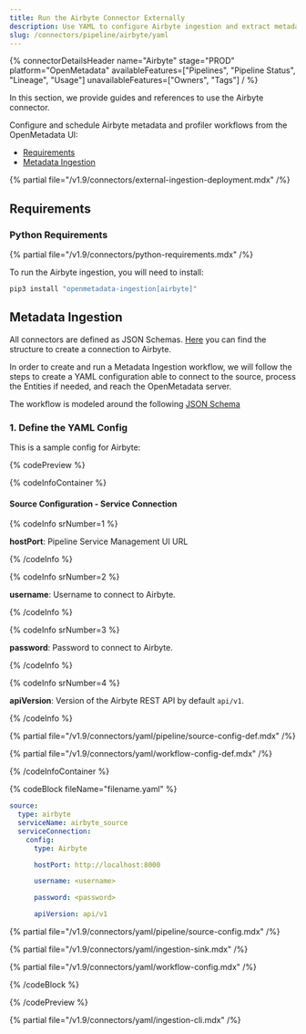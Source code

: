 ```yaml
---
title: Run the Airbyte Connector Externally
description: Use YAML to configure Airbyte ingestion and extract metadata from pipeline sources and syncs.
slug: /connectors/pipeline/airbyte/yaml
---
```



{% connectorDetailsHeader
name="Airbyte"
stage="PROD"
platform="OpenMetadata"
availableFeatures=["Pipelines", "Pipeline Status", "Lineage", "Usage"]
unavailableFeatures=["Owners", "Tags"]
/ %}

In this section, we provide guides and references to use the Airbyte connector.

Configure and schedule Airbyte metadata and profiler workflows from the OpenMetadata UI:

- [Requirements](#requirements)
- [Metadata Ingestion](#metadata-ingestion)

{% partial file="/v1.9/connectors/external-ingestion-deployment.mdx" /%}

## Requirements

### Python Requirements

{% partial file="/v1.9/connectors/python-requirements.mdx" /%}

To run the Airbyte ingestion, you will need to install:

```bash
pip3 install "openmetadata-ingestion[airbyte]"
```

## Metadata Ingestion

All connectors are defined as JSON Schemas.
[Here](https://github.com/open-metadata/OpenMetadata/blob/main/openmetadata-spec/src/main/resources/json/schema/entity/services/connections/pipeline/airbyteConnection.json)
you can find the structure to create a connection to Airbyte.

In order to create and run a Metadata Ingestion workflow, we will follow
the steps to create a YAML configuration able to connect to the source,
process the Entities if needed, and reach the OpenMetadata server.

The workflow is modeled around the following
[JSON Schema](https://github.com/open-metadata/OpenMetadata/blob/main/openmetadata-spec/src/main/resources/json/schema/metadataIngestion/workflow.json)

### 1. Define the YAML Config

This is a sample config for Airbyte:

{% codePreview %}

{% codeInfoContainer %}

#### Source Configuration - Service Connection

{% codeInfo srNumber=1 %}

**hostPort**: Pipeline Service Management UI URL

{% /codeInfo %}

{% codeInfo srNumber=2 %}

**username**: Username to connect to Airbyte.

{% /codeInfo %}

{% codeInfo srNumber=3 %}

**password**: Password to connect to Airbyte.

{% /codeInfo %}

{% codeInfo srNumber=4 %}

**apiVersion**: Version of the Airbyte REST API by default `api/v1`.

{% /codeInfo %}


{% partial file="/v1.9/connectors/yaml/pipeline/source-config-def.mdx" /%}

<IngestionSinkDef />

{% partial file="/v1.9/connectors/yaml/workflow-config-def.mdx" /%}


{% /codeInfoContainer %}

{% codeBlock fileName="filename.yaml" %}


```yaml {% isCodeBlock=true %}
source:
  type: airbyte
  serviceName: airbyte_source
  serviceConnection:
    config:
      type: Airbyte
```
```yaml {% srNumber=1 %}
      hostPort: http://localhost:8000
```
```yaml {% srNumber=2 %}
      username: <username>
```
```yaml {% srNumber=3 %}
      password: <password>
```
```yaml {% srNumber=4 %}
      apiVersion: api/v1
```

{% partial file="/v1.9/connectors/yaml/pipeline/source-config.mdx" /%}

{% partial file="/v1.9/connectors/yaml/ingestion-sink.mdx" /%}

{% partial file="/v1.9/connectors/yaml/workflow-config.mdx" /%}

{% /codeBlock %}

{% /codePreview %}

{% partial file="/v1.9/connectors/yaml/ingestion-cli.mdx" /%}
